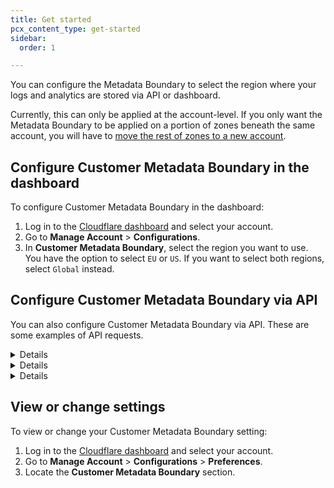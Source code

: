 ```yaml
---
title: Get started
pcx_content_type: get-started
sidebar:
  order: 1

---
```



You can configure the Metadata Boundary to select the region where your logs and analytics are stored via API or dashboard.

Currently, this can only be applied at the account-level. If you only want the Metadata Boundary to be applied on a portion of zones beneath the same account, you will have to [move the rest of zones to a new account](/fundamentals/setup/manage-domains/move-domain/).

## Configure Customer Metadata Boundary in the dashboard

To configure Customer Metadata Boundary in the dashboard:

1. Log in to the [Cloudflare dashboard](https://dash.cloudflare.com/login) and select your account.
2. Go to **Manage Account** > **Configurations**.
3. In **Customer Metadata Boundary**, select the region you want to use. You have the option to select `EU` or `US`. If you want to select both regions, select `Global` instead.

## Configure Customer Metadata Boundary via API

You can also configure Customer Metadata Boundary via API. These are some examples of API requests.


<Details header="Get current regions">

Here is an example request using cURL to get current regions (if any):

```bash
curl -s -D "/dev/stderr" https://api.cloudflare.com/client/v4/accounts/<ACCOUNT_ID>/logs/control/cmb/config -X GET \
-H "X-Auth-Email: <EMAIL>" \
-H "X-Auth-Key: <KEY>" \
| jq '.'
```


</Details>


<Details header="Setting regions">

Here is an example request using cURL to set regions:

```bash
curl -s -D "/dev/stderr" https://api.cloudflare.com/client/v4/accounts/<ACCOUNT_ID>/logs/control/cmb/config -X POST -d '
{
    "regions": "eu"
}
' \
-H "X-Auth-Email: <EMAIL>" \
-H "X-Auth-Key: <KEY>" \
| jq '.'

```

This will overwrite any previous regions.
Change will be in effect after several minutes.


</Details>


<Details header="Delete regions">

Here is an example request using cURL to delete regions:

```bash
curl -s -D "/dev/stderr" https://api.cloudflare.com/client/v4/accounts/<ACCOUNT_ID>/logs/control/cmb/config -X DELETE \
-H "X-Auth-Email: <EMAIL>" \
-H "X-Auth-Key: <KEY>" \
| jq '.'
```


</Details>

## View or change settings

To view or change your Customer Metadata Boundary setting:

1. Log in to the [Cloudflare dashboard](https://dash.cloudflare.com) and select your account.
2. Go to **Manage Account** > **Configurations** > **Preferences**.
3. Locate the **Customer Metadata Boundary** section.
